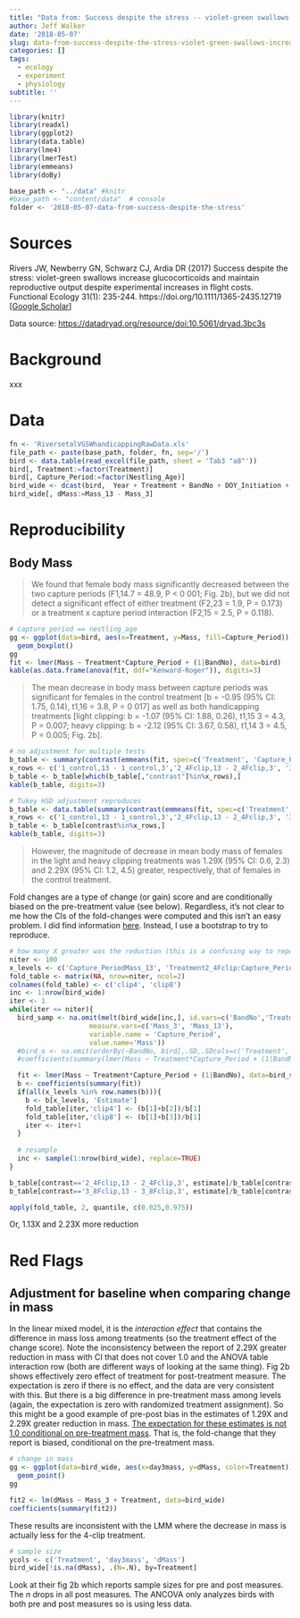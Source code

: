 ```yaml
---
title: "Data from: Success despite the stress -- violet-green swallows increase glucocorticoids and maintain reproductive output despite experimental increases in flight costs"
author: Jeff Walker
date: '2018-05-07'
slug: data-from-success-despite-the-stress-violet-green-swallows-increase-glucocorticoids-and-maintain-reproductive-output-despite-experimental-increases-in-flight-costs
categories: []
tags:
  - ecology
  - experiment
  - physiology
subtitle: ''
---
```

```r
library(knitr)
library(readxl)
library(ggplot2)
library(data.table)
library(lme4)
library(lmerTest)
library(emmeans)
library(doBy)

base_path <- "../data" #knitr
#base_path <- "content/data"  # console
folder <- '2018-05-07-data-from-success-despite-the-stress'
```

# Sources
Rivers JW, Newberry GN, Schwarz CJ, Ardia DR (2017) Success despite the stress: violet-green swallows increase glucocorticoids and maintain reproductive output despite experimental increases in flight costs. Functional Ecology 31(1): 235-244. https://doi.org/10.1111/1365-2435.12719 [[Google Scholar](https://scholar.google.com/scholar?hl=en&as_sdt=0%2C20&q=%22Success+despite+the+stress%3A+violet‐green+swallows+increase+glucocorticoids+and+maintain+reproductive+output+despite+experimental+increases+in+flight+costs%22&btnG=){target="_blank"}]

Data source: [https://datadryad.org/resource/doi:10.5061/dryad.3bc3s](https://datadryad.org/resource/doi:10.5061/dryad.3bc3s){target="_blank"}

# Background
xxx

# Data
```r
fn <- 'RiversetalVGSWhandicappingRawData.xls'
file_path <- paste(base_path, folder, fn, sep='/')
bird <- data.table(read_excel(file_path, sheet = 'Tab3 "a8"'))
bird[, Treatment:=factor(Treatment)]
bird[, Capture_Period:=factor(Nestling_Age)]
bird_wide <- dcast(bird,  Year + Treatment + BandNo + DOY_Initiation + day3mass ~ Capture_Period, value.var=c('Mass','Time'))
bird_wide[, dMass:=Mass_13 - Mass_3]

```

# Reproducibility
## Body Mass
>We found that female body mass significantly decreased between the two capture periods (F1,14.7 = 48.9, P < 0 001; Fig. 2b), but we did not detect a significant effect of either treatment (F2,23 = 1.9, P = 0.173) or a treatment x capture period interaction (F2,15 = 2.5, P = 0.118).

```r
# capture period == nestling_age
gg <- ggplot(data=bird, aes(x=Treatment, y=Mass, fill=Capture_Period)) +
  geom_boxplot()
gg
fit <- lmer(Mass ~ Treatment*Capture_Period + (1|BandNo), data=bird)
kable(as.data.frame(anova(fit, ddf="Kenward-Roger")), digits=3)
```

> The mean decrease in body mass between capture periods was significant for females in the control treatment [b = -0.95 (95% CI:  1.75,  0.14), t1,16 = 3.8, P = 0 017] as well as both handicapping treatments [light clipping: b = -1.07 (95% CI:  1.88,  0.26), t1,15 3 = 4.3, P = 0.007; heavy clipping: b = -2.12 (95% CI:  3.67,  0.58), t1,14 3 = 4.5, P = 0.005; Fig. 2b]. 

```r
# no adjustment for multiple tests
b_table <- summary(contrast(emmeans(fit, spec=c('Treatment', 'Capture_Period')), method='revpairwise', adjust='none'), infer=c(TRUE,TRUE))
x_rows <- c('1_control,13 - 1_control,3','2_4Fclip,13 - 2_4Fclip,3', '3_8Fclip,13 - 3_8Fclip,3')
b_table <- b_table[which(b_table[,"contrast"]%in%x_rows),]
kable(b_table, digits=3)

# Tukey HSD adjustment reproduces
b_table <- data.table(summary(contrast(emmeans(fit, spec=c('Treatment', 'Capture_Period')), method='revpairwise'), infer=c(TRUE,TRUE)))
x_rows <- c('1_control,13 - 1_control,3','2_4Fclip,13 - 2_4Fclip,3', '3_8Fclip,13 - 3_8Fclip,3')
b_table <- b_table[contrast%in%x_rows,]
kable(b_table, digits=3)
```

>However, the magnitude of decrease in mean body mass of females in the light and heavy clipping treatments was 1.29X (95% CI: 0.6, 2.3) and 2.29X (95% CI: 1.2, 4.5) greater, respectively, that of females in the control treatment.

Fold changes are a type of change (or gain) score and are conditionally biased on the pre-treatment value (see below). Regardless, it's not clear to me how the CIs of the fold-changes were computed and this isn't an easy problem. I did find information [here](https://stats.stackexchange.com/questions/16349/how-to-compute-the-confidence-interval-of-the-ratio-of-two-normal-means/16354#16354). Instead, I use a bootstrap to try to reproduce.

```r
# how many X greater was the reduction (this is a confusing way to report)
niter <- 100
x_levels <- c('Capture_PeriodMass_13', 'Treatment2_4Fclip:Capture_PeriodMass_13', 'Treatment3_8Fclip:Capture_PeriodMass_13')
fold_table <- matrix(NA, nrow=niter, ncol=2)
colnames(fold_table) <- c('clip4', 'clip8')
inc <- 1:nrow(bird_wide)
iter <- 1
while(iter <= niter){
  bird_samp <- na.omit(melt(bird_wide[inc,], id.vars=c('BandNo','Treatment'),
                    measure.vars=c('Mass_3', 'Mass_13'),
                    variable.name = 'Capture_Period',
                    value.name='Mass'))
  #bird_o <- na.omit(orderBy(~BandNo, bird[,.SD,.SDcols=c('Treatment','BandNo','Capture_Period','Mass')]))
  #coefficients(summary(lmer(Mass ~ Treatment*Capture_Period + (1|BandNo), data=bird_o)))

  fit <- lmer(Mass ~ Treatment*Capture_Period + (1|BandNo), data=bird_samp)
  b <- coefficients(summary(fit))
  if(all(x_levels %in% row.names(b))){
    b <- b[x_levels, 'Estimate']
    fold_table[iter,'clip4'] <- (b[1]+b[2])/b[1]
    fold_table[iter,'clip8'] <- (b[1]+b[3])/b[1]
    iter <- iter+1
  }
  
  # resample
  inc <- sample(1:nrow(bird_wide), replace=TRUE)
}

b_table[contrast=='2_4Fclip,13 - 2_4Fclip,3', estimate]/b_table[contrast=='1_control,13 - 1_control,3', estimate]
b_table[contrast=='3_8Fclip,13 - 3_8Fclip,3', estimate]/b_table[contrast=='1_control,13 - 1_control,3', estimate]

apply(fold_table, 2, quantile, c(0.025,0.975))

```

Or, 1.13X and 2.23X more reduction

# Red Flags
## Adjustment for baseline when comparing change in mass
In the linear mixed model, it is the *interaction effect* that contains the difference in mass loss among treatments (so the treatment effect of the change score). Note the inconsistency between the report of 2.29X greater reduction in mass with CI that does not cover 1.0 and the ANOVA table interaction row (both are different ways of looking at the same thing). Fig 2b shows effectively zero effect of treatment for post-treatment measure. The expectation is zero if there is no effect, and the data are very consistent with this. But there is a big difference in pre-treatment mass among levels (again, the expectation is zero with randomized treatment assignment). So this might be a good example of pre-post bias in the estimates of 1.29X and 2.29X greater reduction in mass. [The expectation for these estimates is not 1.0 conditional on pre-treatment mass](https://www.middleprofessor.com/files/quasipubs/change_scores.html). That is, the fold-change that they report is biased, conditional on the pre-treatment mass.

```r

# change in mass
gg <- ggplot(data=bird_wide, aes(x=day3mass, y=dMass, color=Treatment)) +
  geom_point()
gg

fit2 <- lm(dMass ~ Mass_3 + Treatment, data=bird_wide)
coefficients(summary(fit2))
```

These results are inconsistent with the LMM where the decrease in mass is actually less for the 4-clip treatment.

```r
# sample size
ycols <- c('Treatment', 'day3mass', 'dMass')
bird_wide[!is.na(dMass), .(N=.N), by=Treatment]

```

Look at their fig 2b which reports sample sizes for pre and post measures. The $n$ drops in all post measures. The ANCOVA only analyzes birds with both pre and post measures so is using less data.
